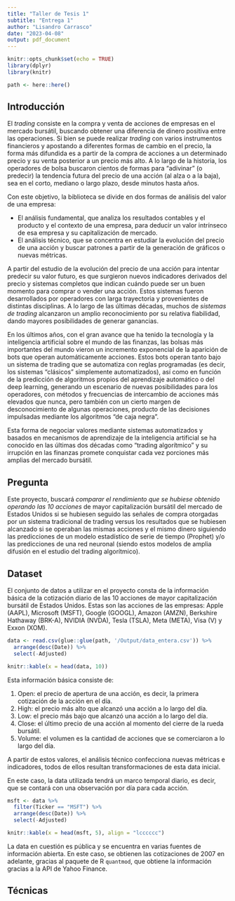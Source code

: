 ```yaml
---
title: "Taller de Tesis 1"
subtitle: "Entrega 1"
author: "Lisandro Carrasco"
date: "2023-04-08"
output: pdf_document
---
```


```r
knitr::opts_chunk$set(echo = TRUE)
library(dplyr)
library(knitr)

path <- here::here()
```

## Introducción

El *trading* consiste en la compra y venta de acciones de empresas en el mercado bursátil, buscando obtener una diferencia de dinero positiva entre las operaciones. Si bien se puede realizar *trading* con varios instrumentos financieros y apostando a diferentes formas de cambio en el precio, la forma más difundida es a partir de la compra de acciones a un determinado precio y su venta posterior a un precio más alto. A lo largo de la historia, los operadores de bolsa buscaron cientos de formas para "adivinar" (o predecir) la tendencia futura del precio de una acción (al alza o a la baja), sea en el corto, mediano o largo plazo, desde minutos hasta años.

Con este objetivo, la biblioteca se divide en dos formas de análisis del valor de una empresa:

-   El análisis fundamental, que analiza los resultados contables y el producto y el contexto de una empresa, para deducir un valor intrínseco de esa empresa y su capitalización de mercado.
-   El análisis técnico, que se concentra en estudiar la evolución del precio de una acción y buscar patrones a partir de la generación de gráficos o nuevas métricas.

A partir del estudio de la evolución del precio de una acción para intentar predecir su valor futuro, es que surgieron nuevos indicadores derivados del precio y sistemas completos que indican cuándo puede ser un buen momento para comprar o vender una acción. Estos sistemas fueron desarrollados por operadores con larga trayectoria y provenientes de distintas disciplinas. A lo largo de las últimas décadas, muchos de *sistemas de trading* alcanzaron un amplio reconocimiento por su relativa fiabilidad, dando mayores posibilidades de generar ganancias.

En los últimos años, con el gran avance que ha tenido la tecnología y la inteligencia artificial sobre el mundo de las finanzas, las bolsas más importantes del mundo vieron un incremento exponencial de la aparición de bots que operan automáticamente acciones. Estos bots operan tanto bajo un sistema de trading que se automatiza con reglas programadas (es decir, los sistemas "clásicos" simplemente automatizados), así como en función de la predicción de algoritmos propios del aprendizaje automático o del deep learning, generando un escenario de nuevas posibilidades para los operadores, con métodos y frecuencias de intercambio de acciones más elevados que nunca, pero también con un cierto margen de desconocimiento de algunas operaciones, producto de las decisiones impulsadas mediante los algoritmos "de caja negra".

Esta forma de negociar valores mediante sistemas automatizados y basados en mecanismos de aprendizaje de la inteligencia artificial se ha conocido en las últimas dos décadas como "trading algorítmico" y su irrupción en las finanzas promete conquistar cada vez porciones más amplias del mercado bursátil.

## Pregunta

Este proyecto, buscará *comparar el rendimiento que se hubiese obtenido operando las 10 acciones* de mayor capitalización bursátil del mercado de Estados Unidos si se hubiesen seguido las señales de compra otorgadas por un sistema tradicional de trading versus los resultados que se hubiesen alcanzado si se operaban las mismas acciones y el mismo dinero siguiendo las predicciones de un modelo estadístico de serie de tiempo (Prophet) y/o las predicciones de una red neuronal (siendo estos modelos de amplia difusión en el estudio del trading algorítmico).

## Dataset

El conjunto de datos a utilizar en el proyecto consta de la información básica de la cotización diario de las 10 acciones de mayor capitalización bursátil de Estados Unidos. Estas son las acciones de las empresas: Apple (AAPL), Microsoft (MSFT), Google (GOOGL), Amazon (AMZN), Berkshire Hathaway (BRK-A), NVIDIA (NVDA), Tesla (TSLA), Meta (META), Visa (V) y Exxon (XOM).

```r
data <- read.csv(glue::glue(path, '/Output/data_entera.csv')) %>% 
  arrange(desc(Date)) %>% 
  select(-Adjusted)

knitr::kable(x = head(data, 10))
```

Esta información básica consiste de:

1.  Open: el precio de apertura de una acción, es decir, la primera cotización de la acción en el día.
2.  High: el precio más alto que alcanzó una acción a lo largo del día.
3.  Low: el precio más bajo que alcanzó una acción a lo largo del día.
4.  Close: el último precio de una acción al momento del cierre de la rueda bursátil.
5.  Volume: el volumen es la cantidad de acciones que se comerciaron a lo largo del día.

A partir de estos valores, el análisis técnico confecciona nuevas métricas e indicadores, todos de ellos resultan transformaciones de esta data inicial.

En este caso, la data utilizada tendrá un marco temporal diario, es decir, que se contará con una observación por día para cada acción.

```r
msft <- data %>% 
  filter(Ticker == "MSFT") %>% 
  arrange(desc(Date)) %>% 
  select(-Adjusted)

knitr::kable(x = head(msft, 5), align = "lcccccc")
```

La data en cuestión es pública y se encuentra en varias fuentes de información abierta. En este caso, se obtienen las cotizaciones de 2007 en adelante, gracias al paquete de R `quantmod`, que obtiene la información gracias a la API de Yahoo Finance.

## Técnicas


